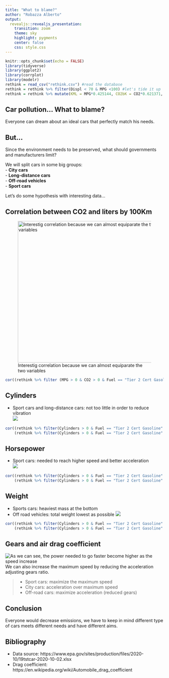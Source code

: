 ---
title: "What to blame?"
author: "Robazza Alberto"
output:
  revealjs::revealjs_presentation:
    transition: zoom
    theme: sky
    highlight: pygments
    center: false
    css: style.css
---

```{r setup, include=FALSE}
knitr::opts_chunk$set(echo = FALSE)
library(tidyverse)
library(ggplot2)
library(corrplot)
library(modelr)
rethink = read_csv("rethink.csv") #read the database
rethink = rethink %>% filter(Displ < 70 & MPG <100) #let's tide it up
rethink = rethink %>% mutate(KML = MPG*0.425144, CO2bK = CO2*0.621371, Lb100 = 100/KML) # add CO2 grams per kilometer and liters used by 100km

```

## Car pollution... What to blame?

Everyone can dream about an ideal cars that perfectly match his needs.

## But...

Since the environment needs to be preserved, what should governments and manufacturers limit?  
  
We will split cars in some big groups:  
- **City cars**  
- **Long-distance cars**  
- **Off-road vehicles**  
- **Sport cars**  
  
Let's do some hypothesis with interesting data...

## Correlation between CO2 and liters by 100Km
![Interestig correlation because we can almost equiparate the two variables](CO2km.png){height=450px}
```{r pressure}
cor((rethink %>% filter (MPG > 0 & CO2 > 0 & Fuel == "Tier 2 Cert Gasoline"))$CO2bK, (rethink %>% filter (MPG > 0 & CO2 > 0 & Fuel == "Tier 2 Cert Gasoline"))$Lb100)
```
## Cylinders

- Sport cars and long-distance cars: not too little in order to reduce vibration  
![](Cylinders.png)
```{r cylinders}
cor((rethink %>% filter(Cylinders > 0 & Fuel == "Tier 2 Cert Gasoline" & Test == "FTP"))$Cylinders,
    (rethink %>% filter(Cylinders > 0 & Fuel == "Tier 2 Cert Gasoline" & Test == "FTP"))$Lb100)
```

## Horsepower

- Sport cars: needed to reach higher speed and better acceleration  
![](HP.png)  
```{r hp}
cor((rethink %>% filter(Cylinders > 0 & Fuel == "Tier 2 Cert Gasoline" & Test == "FTP"))$HP,
    (rethink %>% filter(Cylinders > 0 & Fuel == "Tier 2 Cert Gasoline" & Test == "FTP"))$Lb100)
```

## Weight

- Sports cars: heaviest mass at the bottom  
- Off road vehicles: total weight lowest as possible
![](weight.png) 
```{r weight}
cor((rethink %>% filter(Cylinders > 0 & Fuel == "Tier 2 Cert Gasoline" & Test == "FTP"))$Weight,
    (rethink %>% filter(Cylinders > 0 & Fuel == "Tier 2 Cert Gasoline" & Test == "FTP"))$Lb100)
```

## Gears and air drag coefficient

![As we can see, the power needed to go faster become higher as the speed increase](cd.png)  
We can also increase the maximum speed by reducing the acceleration adjusting gears ratio.  

>  - Sport cars: maximize the maximum speed  
- City cars: acceleration over maximum speed  
- Off-road cars: maximize acceleration (reduced gears)

## Conclusion

Everyone would decrease emissions, we have to keep in mind different type of cars meets different needs and have different aims.

## Bibliography

- Data source: https://www.epa.gov/sites/production/files/2020-10/19tstcar-2020-10-02.xlsx  
- Drag coefficient: https://en.wikipedia.org/wiki/Automobile_drag_coefficient
